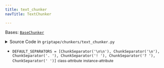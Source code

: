 ```yaml
---
title: text_chunker
navTitle: TextChunker

---
```


<span id="griptape.chunkers.text_chunker.TextChunker"></span>

Bases:
 [`BaseChunker`](./#griptape.chunkers.BaseChunker "BaseChunker (griptape.chunkers.BaseChunker)")

<details><summary>Source Code in <code>griptape&#47;chunkers&#47;text_chunker.py</code></summary>

```python
class TextChunker(BaseChunker):
    DEFAULT_SEPARATORS = [
        ChunkSeparator("\n\n"),
        ChunkSeparator("\n"),
        ChunkSeparator(". "),
        ChunkSeparator("! "),
        ChunkSeparator("? "),
        ChunkSeparator(" "),
    ]
```

</details>

-   `DEFAULT_SEPARATORS = [ChunkSeparator('\n\n'), ChunkSeparator('\n'), ChunkSeparator('. '), ChunkSeparator('! '), ChunkSeparator('? '), ChunkSeparator(' ')]` <small>class-attribute</small> <small>instance-attribute</small>  <span id="griptape.chunkers.text_chunker.TextChunker.DEFAULT_SEPARATORS"></span> 
